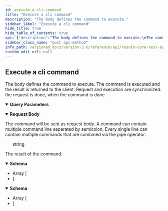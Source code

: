 ```yaml
---
id: execute-a-cli-command
title: "Execute a cli command"
description: "The body defines the command to execute."
sidebar_label: "Execute a cli command"
hide_title: true
hide_table_of_contents: true
api: {"description":"The body defines the command to execute.\nThe command is executed and the result is returned to the client.\nRequest and execution are synchronized: the request is done, when the command is done.\n","parameters":[{"name":"env","description":"All search parameter form the environment passed to the CLI interpreter.","in":"query","schema":{"type":"object","additionalProperties":true}}],"requestBody":{"description":"The command will be sent as request body.\nA command can contain multiple command line separated by semicolon.\nEvery single line can contain multiple commands that are combined via the pipe operator.\n","content":{"text/plain":{"schema":{"type":"string","example":"json [1,2,3,4,5,6] | count"}}}},"tags":["cli"],"responses":{"200":{"description":"The result of the command.","content":{"application/json":{"schema":{"type":"array","items":{"type":"object","additionalProperties":true}}},"application/x-ndjson":{"schema":{"type":"array","items":{"type":"object","additionalProperties":true}}}}}},"method":"post","path":"/cli/execute","servers":[{"url":"https://{host}:{port}","variables":{"host":{"default":"localhost"},"port":{"default":"8900"}}}],"info":{"title":"Resoto Core REST API","version":"V1"},"postman":{"name":"Execute a cli command","description":{"content":"The body defines the command to execute.\nThe command is executed and the result is returned to the client.\nRequest and execution are synchronized: the request is done, when the command is done.\n","type":"text/plain"},"url":{"path":["cli","execute"],"host":["{{baseUrl}}"],"query":[],"variable":[]},"header":[{"key":"Content-Type","value":"text/plain"},{"key":"Accept","value":"application/json"}],"method":"POST","body":{"mode":"raw","raw":"\"\""}}}
sidebar_class_name: "post api-method"
info_path: versioned_docs/version-3.X/reference/api/resoto-core-rest-api
custom_edit_url: null
---
```



## Execute a cli command

The body defines the command to execute. The command is executed and the result is returned to the client. Request and execution are synchronized: the request is done, when the command is done.

<details style={{"marginBottom":"1rem"}} data-collapsed={false} open={true}><summary style={{}}><strong>Query Parameters</strong></summary><div><ul><ParamsItem className={"paramsItem"} param={{"name":"env","description":"All search parameter form the environment passed to the CLI interpreter.","in":"query","schema":{"type":"object","additionalProperties":true}}}></ParamsItem></ul></div></details><MimeTabs><TabItem label={"text/plain"} value={"text/plain-schema"}><details style={{}} data-collapsed={false} open={true}><summary style={{"textAlign":"left"}}><strong>Request Body</strong></summary><div style={{"textAlign":"left","marginLeft":"1rem"}}><div style={{"marginTop":"1rem","marginBottom":"1rem"}}>

The command will be sent as request body. A command can contain multiple command line separated by semicolon. Every single line can contain multiple commands that are combined via the pipe operator.

</div></div><ul style={{"marginLeft":"1rem"}}><div style={{"marginTop":".5rem","marginBottom":".5rem","marginLeft":"1rem"}}>

string

</div></ul></details></TabItem></MimeTabs><div><ApiTabs><TabItem label={"200"} value={"200"}><div>

The result of the command.

</div><div><MimeTabs schemaType={"response"}><TabItem label={"application/json"} value={"application/json"}><SchemaTabs><TabItem label={"Schema"} value={"Schema"}><details style={{}} data-collapsed={false} open={true}><summary style={{"textAlign":"left"}}><strong>Schema</strong></summary><div style={{"textAlign":"left","marginLeft":"1rem"}}></div><ul style={{"marginLeft":"1rem"}}><li><div style={{"fontSize":"var(--ifm-code-font-size)","opacity":"0.6","marginLeft":"-.5rem","paddingBottom":".5rem"}}>Array [</div></li><SchemaItem name={"property name*"} required={false} schemaName={"any"} qualifierMessage={undefined} schema={{"type":"object","additionalProperties":true}} collapsible={false} discriminator={false}></SchemaItem><li><div style={{"fontSize":"var(--ifm-code-font-size)","opacity":"0.6","marginLeft":"-.5rem"}}>]</div></li></ul></details></TabItem><TabItem label={"Example (from schema)"} value={"Example (from schema)"}><ResponseSamples responseExample={"[\n  {}\n]"} language={"json"}></ResponseSamples></TabItem></SchemaTabs></TabItem><TabItem label={"application/x-ndjson"} value={"application/x-ndjson"}><SchemaTabs><TabItem label={"Schema"} value={"Schema"}><details style={{}} data-collapsed={false} open={true}><summary style={{"textAlign":"left"}}><strong>Schema</strong></summary><div style={{"textAlign":"left","marginLeft":"1rem"}}></div><ul style={{"marginLeft":"1rem"}}><li><div style={{"fontSize":"var(--ifm-code-font-size)","opacity":"0.6","marginLeft":"-.5rem","paddingBottom":".5rem"}}>Array [</div></li><SchemaItem name={"property name*"} required={false} schemaName={"any"} qualifierMessage={undefined} schema={{"type":"object","additionalProperties":true}} collapsible={false} discriminator={false}></SchemaItem><li><div style={{"fontSize":"var(--ifm-code-font-size)","opacity":"0.6","marginLeft":"-.5rem"}}>]</div></li></ul></details></TabItem><TabItem label={"Example (from schema)"} value={"Example (from schema)"}><ResponseSamples responseExample={"[\n  {}\n]"} language={"json"}></ResponseSamples></TabItem></SchemaTabs></TabItem></MimeTabs></div></TabItem></ApiTabs></div>
